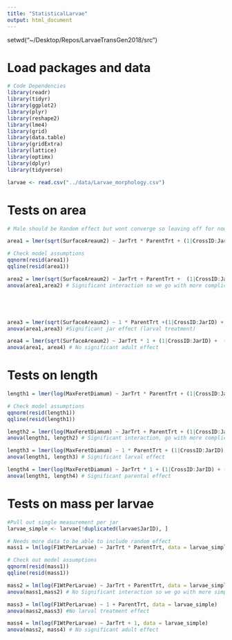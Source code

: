 ```yaml
---
title: "StatisticalLarvae"
output: html_document
---
```


setwd("~/Desktop/Repos/LarvaeTransGen2018/src")

# Load packages and data
```r
# Code Dependencies
library(readr)
library(tidyr)
library(ggplot2)
library(plyr)
library(reshape2)
library(lme4)
library(grid)
library(data.table)
library(gridExtra)
library(lattice)
library(optimx)
library(dplyr)
library(tidyverse)

larvae <- read.csv("../data/Larvae_morphology.csv")
```

# Tests on area
```r
# Male should be Random effect but wont converge so leaving off for now

area1 = lmer(sqrt(SurfaceAreaum2) ~ JarTrt * ParentTrt + (1|CrossID:JarID) +  (1|FemaleID) , data = larvae)

# Check model assumptions 
qqnorm(resid(area1))
qqline(resid(area1))

area2 = lmer(sqrt(SurfaceAreaum2) ~ JarTrt + ParentTrt +  (1|CrossID:JarID) +  (1|FemaleID) , data = larvae)
anova(area1,area2) # Significant interaction so we go with more complicated model





area3 = lmer(sqrt(SurfaceAreaum2) ~ 1 * ParentTrt +(1|CrossID:JarID) +  (1|FemaleID) , data = larvae)
anova(area1,area3) #Significant jar effect (larval treatment)

area4 = lmer(sqrt(SurfaceAreaum2) ~ JarTrt * 1 + (1|CrossID:JarID) +  (1|FemaleID) , data = larvae)
anova(area1, area4) # No significant adult effect
```

# Tests on length
```r
length1 = lmer(log(MaxFeretDiamum) ~ JarTrt * ParentTrt + (1|CrossID:JarID) + (1|FemaleID), data = larvae)

# Check model assumptions
qqnorm(resid(length1))
qqline(resid(length1))

length2 = lmer(log(MaxFeretDiamum) ~ JarTrt + ParentTrt + (1|CrossID:JarID) + (1|FemaleID), data = larvae)
anova(length1, length2) # Significant interaction, go with more complicated model

length3 = lmer(log(MaxFeretDiamum) ~ 1 * ParentTrt + (1|CrossID:JarID) + (1|FemaleID), data = larvae)
anova(length1, length3) # Significant larval effect

length4 = lmer(log(MaxFeretDiamum) ~ JarTrt * 1 + (1|CrossID:JarID) + (1|FemaleID), data = larvae)
anova(length1, length4) # Significant parental effect
```

# Tests on mass per larvae
```r
#Pull out single measurement per jar
larvae_simple <- larvae[!duplicated(larvae$JarID), ]

# Needs more data to be able to include random effect
mass1 = lm(log(F1WtPerLarvae) ~ JarTrt * ParentTrt, data = larvae_simple)

# Check out model assumptions
qqnorm(resid(mass1))
qqline(resid(mass1))

mass2 = lm(log(F1WtPerLarvae) ~ JarTrt + ParentTrt, data = larvae_simple)
anova(mass1,mass2) # No Significant interaction so we go with more simple model

mass3 = lm(log(F1WtPerLarvae) ~ 1 + ParentTrt, data = larvae_simple)
anova(mass2,mass3) #No larval treatment effect

mass4 = lm(log(F1WtPerLarvae) ~ JarTrt + 1, data = larvae_simple)
anova(mass2, mass4) # No significant adult effect

```

```r

```